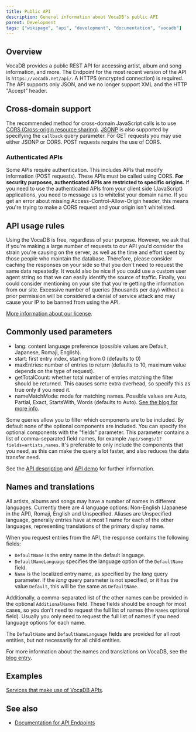 ---
title: Public API
description: General information about VocaDB's public API
parent: Development
tags: ["wikipage", "api", "development", "documentation", "vocadb"]
---

## Overview

VocaDB provides a public REST API for accessing artist, album and song information, and more.
The Endpoint for the most recent version of the API is `https://vocadb.net/api/`. A HTTPS (encrypted connection) is required. The API supports only JSON, and we no longer support XML and the HTTP "Accept" header.

## Cross-domain support

The recommended method for cross-domain JavaScript calls is to use [CORS (Cross-origin resource sharing)](http://en.wikipedia.org/wiki/Cross-origin_resource_sharing).
[JSONP](http://en.wikipedia.org/wiki/JSONP) is also supported by specifying the `callback` query parameter. For GET requests you may use either JSONP or CORS. POST requests require the use of CORS.

### Authenticated APIs

Some APIs require authentication. This includes APIs that modify information (POST requests). These APIs must be called using CORS. **For security purposes, authenticated APIs are restricted to specific origins.** If you need to use the authenticated APIs from your client side (JavaScript) applications, you need to message us to whitelist your domain name. If you get an error about missing Access-Control-Allow-Origin header, this means you're trying to make a CORS request and your origin isn't whitelisted.

## API usage rules

Using the VocaDB is free, regardless of your purpose. However, we ask that if you're making a large number of requests to our API you'd consider the strain you're causing on the server, as well as the time and effort spent by those people who maintain the database. Therefore, please consider caching the responses on your side so that you don't need to request the same data repeatedly. It would also be nice if you could use a custom user agent string so that we can easily identify the source of traffic. Finally, you could consider mentioning on your site that you're getting the information from our site. Excessive number of queries (thousands per day) without a prior permission will be considered a denial of service attack and may cause your IP to be banned from using the API.

[More information about our license](http://wiki.vocadb.net/wiki/29/license).

## Commonly used parameters

- lang: content language preference (possible values are Default, Japanese, Romaji, English).
- start: first entry index, starting from 0 (defaults to 0)
- maxEntries: number of entries to return (defaults to 10, maximum value depends on the type of request).
- getTotalCount: whether total number of entries matching the filter should be returned. This causes some extra overhead, so specify this as true only if you need it.
- nameMatchMode: mode for matching names. Possible values are Auto, Partial, Exact, StartsWith, Words (defaults to Auto). [See the blog for more info](http://blog.vocadb.net/vocadb-search/).

Some queries allow you to filter which components are to be included. By default none of the optional components are included. You can specify the optional components with the "fields" parameter. This parameter contains a list of comma-separated field names, for example `/api/songs/1?fields=artists,names`. It's preferable to only include the components that you need, as this can make the query a lot faster, and also reduces the data transfer need.

See the [API description](http://vocadb.net/api) and [API demo](http://vocaloid.eu/vocadb/AlbumApiDemo.html) for further information.

## Names and translations

All artists, albums and songs may have a number of names in different languages. Currently there are 4 language options: Non-English (Japanese in the API), Romaji, English and Unspecified. Aliases are Unspecified language, generally entries have at most 1 name for each of the other languages, representing translations of the primary display name.

When you request entries from the API, the response contains the following fields:

- `DefaultName` is the entry name in the default language.
- `DefaultNameLanguage` specifies the language option of the `DefaultName` field.
- `Name` is the localized entry name, as specified by the _lang_ query parameter. If the _lang_ query parameter is not specified, or it has the value `Default`, this will be the same as `DefaultName`.

Additionally, a comma-separated list of the other names can be provided in the optional `AdditionalNames` field. These fields should be enough for most cases, so you don't need to request the full list of names (the `Names` optional field). Usually you only need to request the full list of names if you need language options for each name.

The `DefaultName` and `DefaultNameLanguage` fields are provided for all root entities, but not necessarily for all child entities.

For more information about the names and translations on VocaDB, see the [blog entry](http://blog.vocadb.net/names-and-translations-on-vocadb/).

## Examples

[Services that make use of VocaDB APIs](/docs/services-that-make-use-of-vocadb-apis).

## See also

- [Documentation for API Endpoints](https://github.com/VocaDB/vocadb-openapi-client-java/blob/main/README%20Original.md#documentation-for-api-endpoints)
